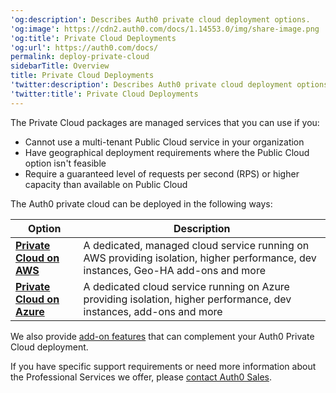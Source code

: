 ---
'og:description': Describes Auth0 private cloud deployment options.
'og:image': https://cdn2.auth0.com/docs/1.14553.0/img/share-image.png
'og:title': Private Cloud Deployments
'og:url': https://auth0.com/docs/
permalink: deploy-private-cloud
sidebarTitle: Overview
title: Private Cloud Deployments
'twitter:description': Describes Auth0 private cloud deployment options.
'twitter:title': Private Cloud Deployments
---
The Private Cloud packages are managed services that you can use if you:

* Cannot use a multi-tenant Public Cloud service in your organization
* Have geographical deployment requirements where the Public Cloud option isn't feasible
* Require a guaranteed level of requests per second (RPS) or higher capacity than available on Public Cloud

The Auth0 private cloud can be deployed in the following ways:

<table class="table"><thead>
<tr>
<th><strong>Option</strong></th>
<th><strong>Description</strong></th>
</tr>
</thead>
<tbody>
<tr>
<td><a href="/docs/deploy-monitor/deploy-private-cloud/private-cloud-on-aws"><strong>Private Cloud on AWS</strong></a></td>
<td>A dedicated, managed cloud service running on AWS providing isolation, higher performance, dev instances, Geo-HA add-ons and more</td>
</tr>
<tr>
<td><a href="/docs/deploy-monitor/deploy-private-cloud/private-cloud-on-azure"><strong>Private Cloud on Azure</strong></a></td>
<td>A dedicated cloud service running on Azure providing isolation, higher performance, dev instances, add-ons and more</td>
</tr>
</tbody>
</table>

We also provide [add-on features](/docs/deploy-monitor/deploy-private-cloud/private-cloud-add-on-features) that can complement your Auth0 Private Cloud deployment.

If you have specific support requirements or need more information about the Professional Services we offer, please [contact Auth0 Sales](https://auth0.com/contact-us).